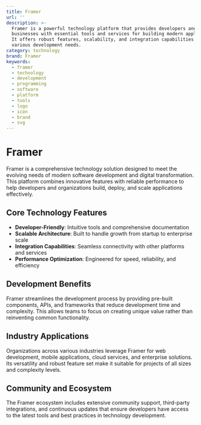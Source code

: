 ```yaml
---
title: Framer
url: ''
description: >-
  Framer is a powerful technology platform that provides developers and
  businesses with essential tools and services for building modern applications.
  It offers robust features, scalability, and integration capabilities for
  various development needs.
category: technology
brand: Framer
keywords:
  - framer
  - technology
  - development
  - programming
  - software
  - platform
  - tools
  - logo
  - icon
  - brand
  - svg
---
```


# Framer

Framer is a comprehensive technology solution designed to meet the evolving needs of modern software development and digital transformation. This platform combines innovative features with reliable performance to help developers and organizations build, deploy, and scale applications effectively.

## Core Technology Features

- **Developer-Friendly**: Intuitive tools and comprehensive documentation
- **Scalable Architecture**: Built to handle growth from startup to enterprise scale
- **Integration Capabilities**: Seamless connectivity with other platforms and services
- **Performance Optimization**: Engineered for speed, reliability, and efficiency

## Development Benefits

Framer streamlines the development process by providing pre-built components, APIs, and frameworks that reduce development time and complexity. This allows teams to focus on creating unique value rather than reinventing common functionality.

## Industry Applications

Organizations across various industries leverage Framer for web development, mobile applications, cloud services, and enterprise solutions. Its versatility and robust feature set make it suitable for projects of all sizes and complexity levels.

## Community and Ecosystem

The Framer ecosystem includes extensive community support, third-party integrations, and continuous updates that ensure developers have access to the latest tools and best practices in technology development.

